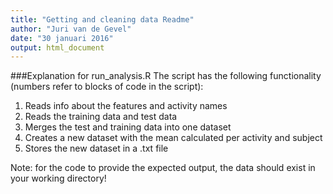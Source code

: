```yaml
---
title: "Getting and cleaning data Readme"
author: "Juri van de Gevel"
date: "30 januari 2016"
output: html_document
---
```


###Explanation for run_analysis.R
The script has the following functionality (numbers refer to blocks of code in the script):

1. Reads info about the features and activity names
2. Reads the training data and test data
3. Merges the test and training data into one dataset
4. Creates a new dataset with the mean calculated per activity and subject
5. Stores the new dataset in a .txt file

Note: for the code to provide the expected output, the data should exist in your working directory!



